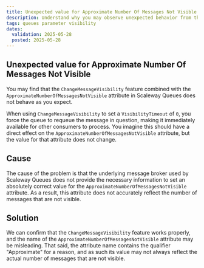 ```yaml
---
title: Unexpected value for Approximate Number Of Messages Not Visible
description: Understand why you may observe unexpected behavior from the Approximate Number Of Messages Not Visible attribute when used with the Change Message Visibility feature
tags: queues parameter visibility
dates:
  validation: 2025-05-28
  posted: 2025-05-28
---
```


## Unexpected value for Approximate Number Of Messages Not Visible

You may find that the `ChangeMessageVisibility` feature combined with the `ApproximateNumberOfMessagesNotVisible` attribute in Scaleway Queues does not behave as you expect.

When using `ChangeMessageVisibility` to set a `VisibilityTimeout` of `0`, you force the queue to requeue the message in question, making it immediately available for other consumers to process. You imagine this should have a direct effect on the `ApproximateNumberOfMessagesNotVisible` attribute, but the value for that attribute does not change.

## Cause 

The cause of the problem is that the underlying message broker used by Scaleway Queues does not provide the necessary information to set an absolutely correct value for the `ApproximateNumberOfMessagesNotVisible` attribute. As a result, this attribute does not accurately reflect the number of messages that are not visible.

## Solution 

We can confirm that the `ChangeMessageVisibility` feature works properly, and the name of the `ApproximateNumberOfMessagesNotVisible` attribute may be misleading. That said, the attribute name contains the qualifier "Approximate" for a reason, and as such its value may not always reflect the actual number of messages that are not visible.